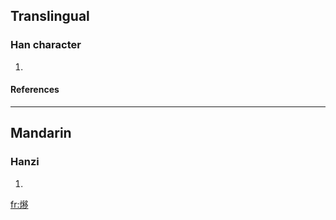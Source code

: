 ==Translingual==
===Han character===
{{Han char|rn=86|rad=火|as=11|sn=15|four=9782<sub>7</sub>|canj=火竹木弓 (FHDN)}}
# {{defn|Han|sort=火11}}
====References====
{{Han ref|kx=0680.380|dkj=19349|dj=1092.140|hdz=32229.040|uh=71AA|ud=29098|bh=E66F|bd=58991}}

----
==Mandarin==
===Hanzi===
{{cmn-hanzi|pin=[[yí]] ([[yi2]])|wg=i<sup>2</sup>}}
# {{defn|Mandarin}}

[[fr:熪]]